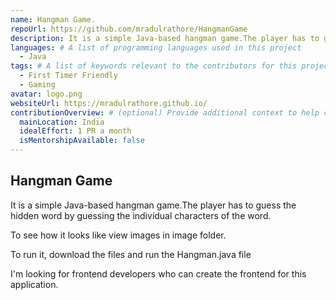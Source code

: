 ```yaml
---
name: Hangman Game.
repoUrl: https://github.com/mradulrathore/HangmanGame
description: It is a simple Java-based hangman game.The player has to guess the hidden word by guessing the individual characters of the word.
languages: # A list of programming languages used in this project
  - Java  
tags: # A list of keywords relevant to the contributors for this project
  - First Timer Friendly
  - Gaming  
avatar: logo.png
websiteUrl: https://mradulrathore.github.io/
contributionOverview: # (optional) Provide additional context to help contributors match well with your project
  mainLocation: India
  idealEffort: 1 PR a month
  isMentorshipAvailable: false
---
```


<!-- Divide your content into sections using our handy shortcodes. Each section is optional -->

<Overview>

**Hangman Game**
---               
It is a simple Java-based hangman game.The player has to guess the hidden word by guessing the individual characters of the word.

To see how it looks like view images in image folder.

To run it, download the files and run the Hangman.java file

</Overview>

<Contributing>

I'm looking for frontend developers who can create the frontend for this application.

</Contributing>
